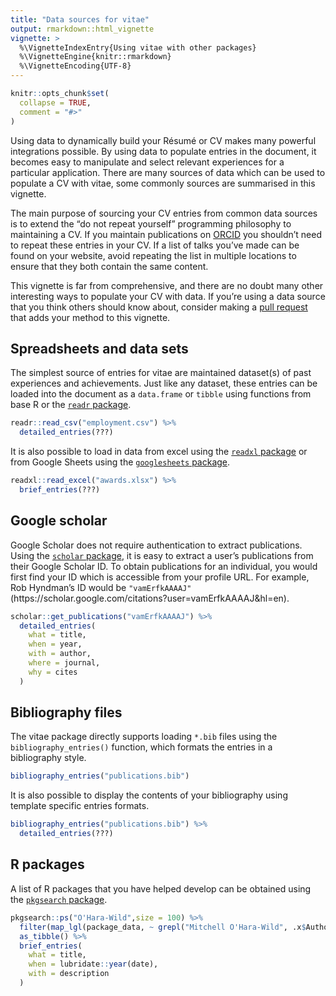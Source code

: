 ```yaml
---
title: "Data sources for vitae"
output: rmarkdown::html_vignette
vignette: >
  %\VignetteIndexEntry{Using vitae with other packages}
  %\VignetteEngine{knitr::rmarkdown}
  %\VignetteEncoding{UTF-8}
---
```


```r
knitr::opts_chunk$set(
  collapse = TRUE,
  comment = "#>"
)
```

Using data to dynamically build your Résumé or CV makes many powerful integrations possible. By using data to populate entries in the document, it becomes easy to manipulate and select relevant experiences for a particular application. There are many sources of data which can be used to populate a CV with vitae, some commonly sources are summarised in this vignette.

The main purpose of sourcing your CV entries from common data sources is to extend the "do not repeat yourself" programming philosophy to maintaining a CV. If you maintain publications on [ORCID](https://orcid.org/) you shouldn't need to repeat these entries in your CV. If a list of talks you've made can be found on your website, avoid repeating the list in multiple locations to ensure that they both contain the same content.

This vignette is far from comprehensive, and there are no doubt many other interesting ways to populate your CV with data. If you're using a data source that you think others should know about, consider making a [pull request](https://github.com/mitchelloharawild/vitae/pulls) that adds your method to this vignette.

## Spreadsheets and data sets

The simplest source of entries for vitae are maintained dataset(s) of past experiences and achievements. Just like any dataset, these entries can be loaded into the document as a `data.frame` or `tibble` using functions from base R or the [`readr` package](https://readr.tidyverse.org/).

```r
readr::read_csv("employment.csv") %>% 
  detailed_entries(???)
```

It is also possible to load in data from excel using the [`readxl` package](https://readxl.tidyverse.org/) or from Google Sheets using the [`googlesheets` package](https://github.com/jennybc/googlesheets).

```r
readxl::read_excel("awards.xlsx") %>% 
  brief_entries(???)
```

## Google scholar

Google Scholar does not require authentication to extract publications. Using the [`scholar` package](https://github.com/jkeirstead/scholar), it is easy to extract a user's publications from their Google Scholar ID. To obtain publications for an individual, you would first find your ID which is accessible from your profile URL. For example, Rob Hyndman's ID would be `"vamErfkAAAAJ"` (https://scholar.google.com/citations?user=vamErfkAAAAJ&hl=en).

```r
scholar::get_publications("vamErfkAAAAJ") %>% 
  detailed_entries(
    what = title,
    when = year,
    with = author,
    where = journal,
    why = cites
  )
```

## Bibliography files

The vitae package directly supports loading `*.bib` files using the `bibliography_entries()` function, which formats the entries in a bibliography style.

```r
bibliography_entries("publications.bib")
```

It is also possible to display the contents of your bibliography using template specific entries formats.

```r
bibliography_entries("publications.bib") %>% 
  detailed_entries(???)
```

## R packages

A list of R packages that you have helped develop can be obtained using the [`pkgsearch` package](https://github.com/r-hub/pkgsearch).

```r
pkgsearch::ps("O'Hara-Wild",size = 100) %>%
  filter(map_lgl(package_data, ~ grepl("Mitchell O'Hara-Wild", .x$Author, fixed = TRUE))) %>% 
  as_tibble() %>% 
  brief_entries(
    what = title, 
    when = lubridate::year(date), 
    with = description
  )
```

